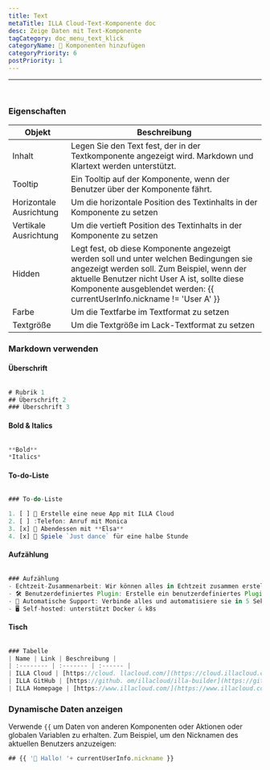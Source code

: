 ```yaml
---
title: Text
metaTitle: ILLA Cloud-Text-Komponente doc
desc: Zeige Daten mit Text-Komponente
tagCategory: doc_menu_text_klick
categoryName: 🧬 Komponenten hinzufügen
categoryPriority: 6
postPriority: 1
---
```


* * *

## <h2 hidden>Text</h2>

<img src='https://cdn.illacloud.com/official-website/img/docs/assemble/text1.png' alt="" />

### Eigenschaften

| Objekt                  | Beschreibung                                                                                                                                                                                                                                                     |
| ----------------------- | ---------------------------------------------------------------------------------------------------------------------------------------------------------------------------------------------------------------------------------------------------------------- |
| Inhalt                  | Legen Sie den Text fest, der in der Textkomponente angezeigt wird. Markdown und Klartext werden unterstützt.                                                                                                                                                     |
| Tooltip                 | Ein Tooltip auf der Komponente, wenn der Benutzer über der Komponente fährt.                                                                                                                                                                                     |
| Horizontale Ausrichtung | Um die horizontale Position des Textinhalts in der Komponente zu setzen                                                                                                                                                                                          |
| Vertikale Ausrichtung   | Um die vertieft Position des Textinhalts in der Komponente zu setzen                                                                                                                                                                                             |
| Hidden                  | Legt fest, ob diese Komponente angezeigt werden soll und unter welchen Bedingungen sie angezeigt werden soll. Zum Beispiel, wenn der aktuelle Benutzer nicht User A ist, sollte diese Komponente ausgeblendet werden: {{ currentUserInfo.nickname != 'User A' }} |
| Farbe                   | Um die Textfarbe im Textformat zu setzen                                                                                                                                                                                                                         |
| Textgröße               | Um die Textgröße im Lack-Textformat zu setzen                                                                                                                                                                                                                    |

### Markdown verwenden

#### Überschrift

<img src='https://cdn.illacloud.com/official-website/img/docs/assemble/text2.png' alt="" />

```jsx
# Rubrik 1
## Überschrift 2
### Überschrift 3
```

#### Bold & Italics

<img src='https://cdn.illacloud.com/official-website/img/docs/assemble/text3.png' alt="" />

```jsx
**Bold**
*Italics*
```

#### To-do-Liste

<img src='https://cdn.illacloud.com/official-website/img/docs/assemble/text4.png' alt="" />

```jsx
### To-do-Liste

1. [ ] 🚀 Erstelle eine neue App mit ILLA Cloud
2. [ ] :Telefon: Anruf mit Monica
3. [x] 🍷 Abendessen mit **Elsa**
4. [x] 💃 Spiele `Just dance` für eine halbe Stunde
```

#### Aufzählung

<img src='https://cdn.illacloud.com/official-website/img/docs/assemble/text5.png' alt="" />

```jsx
### Aufzählung
- Echtzeit-Zusammenarbeit: Wir können alles in Echtzeit zusammen erstellen.
- 🛠️ Benutzerdefiniertes Plugin: Erstelle ein benutzerdefiniertes Plugin, um das zu tun, was du willst.
- 🤖 Automatische Support: Verbinde alles und automatisiere sie in 5 Sekunden.
- 🖥️ Self-hosted: unterstützt Docker & k8s
```

#### Tisch

<img src='https://cdn.illacloud.com/official-website/img/docs/assemble/text6.png' alt="" />

```jsx
### Tabelle
| Name | Link | Beschreibung |
| :-------- | :------- | :------ |
| ILLA Cloud | [https://cloud. llacloud.com/](https://cloud.illacloud.com/) |Build apps on ILLA Cloud|
| ILLA GitHub | [https://github. om/illacloud/illa-builder](https://github.com/illacloud/illa-builder) |Star uns auf GitHub|
| ILLA Homepage | [https://www.illacloud.com/](https://www.illacloud.com/) |ILLA Cloud Offical website
```

### Dynamische Daten anzeigen

Verwende `{{` um Daten von anderen Komponenten oder Aktionen oder globalen Variablen zu erhalten. Zum Beispiel, um den Nicknamen des aktuellen Benutzers anzuzeigen:

```jsx
## {{ '👋 Hallo! '+ currentUserInfo.nickname }}
```
